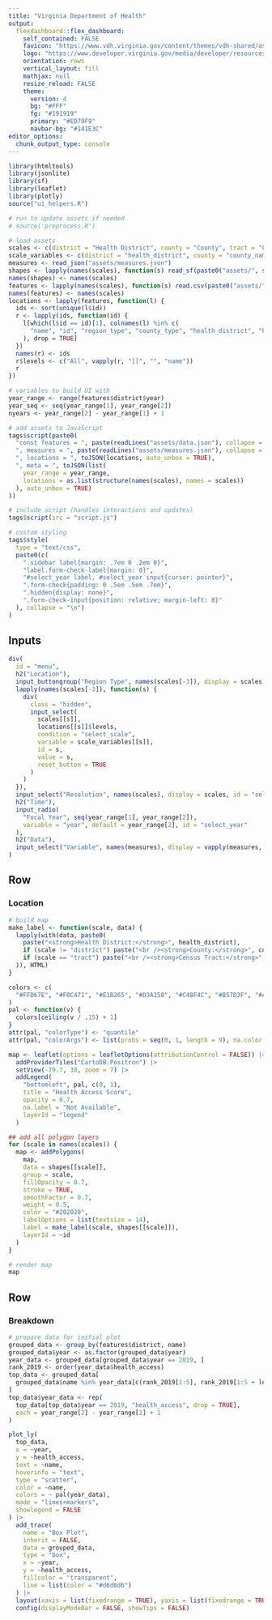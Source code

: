 ```yaml
---
title: "Virginia Department of Health"
output: 
  flexdashboard::flex_dashboard:
    self_contained: FALSE
    favicon: "https://www.vdh.virginia.gov/content/themes/vdh-shared/assets/images/icon.png"
    logo: "https://www.developer.virginia.gov/media/developer/resources/brand/banner/latest/cardinal.svg"
    orientation: rows
    vertical_layout: fill
    mathjax: null
    resize_reload: FALSE
    theme:
      version: 4
      bg: "#FFF"
      fg: "#191919" 
      primary: "#ED79F9"
      navbar-bg: "#141E3C"
editor_options: 
  chunk_output_type: console
---
```


```r
library(htmltools)
library(jsonlite)
library(sf)
library(leaflet)
library(plotly)
source("ui_helpers.R")

# run to update assets if needed
# source('preprocess.R')

# load assets
scales <- c(district = "Health District", county = "County", tract = "Census Tract")
scale_variables <- c(district = "health_district", county = "county_name", tract = "tract_name")
measures <- read_json("assets/measures.json")
shapes <- lapply(names(scales), function(s) read_sf(paste0("assets/", s, ".geojson")))
names(shapes) <- names(scales)
features <- lapply(names(scales), function(s) read.csv(paste0("assets/", s, ".csv")))
names(features) <- names(scales)
locations <- lapply(features, function(l) {
  ids <- sort(unique(l$id))
  r <- lapply(ids, function(id) {
    l[which(l$id == id)[1], colnames(l) %in% c(
      "name", "id", "region_type", "county_type", "health_district", "healthDistrict", "county_name", "tract_name"
    ), drop = TRUE]
  })
  names(r) <- ids
  r$levels <- c("All", vapply(r, "[[", "", "name"))
  r
})

# variables to build UI with
year_range <- range(features$district$year)
year_seq <- seq(year_range[1], year_range[2])
nyears <- year_range[2] - year_range[1] + 1
```

```r
# add assets to JavaScript
tags$script(paste0(
  "const features = ", paste(readLines("assets/data.json"), collapse = ""),
  ", measures = ", paste(readLines("assets/measures.json"), collapse = ""),
  ", locations = ", toJSON(locations, auto_unbox = TRUE),
  ", meta = ", toJSON(list(
    year_range = year_range,
    locations = as.list(structure(names(scales), names = scales))
  ), auto_unbox = TRUE)
))

# include script (handles interactions and updates)
tags$script(src = "script.js")

# custom styling
tags$style(
  type = "text/css",
  paste0(c(
    ".sidebar label{margin: .7em 0 .2em 0}",
    "label.form-check-label{margin: 0}",
    "#select_year label, #select_year input{cursor: pointer}",
    ".form-check{padding: 0 .5em .5em .7em}",
    ".hidden{display: none}",
    ".form-check-input{position: relative; margin-left: 0}"
  ), collapse = "\n")
)
```

Inputs {.sidebar}
-
```r
div(
  id = "menu",
  h2("Location"),
  input_buttongroup("Region Type", names(scales[-3]), display = scales[-3], id = "select_scale"),
  lapply(names(scales[-3]), function(s) {
    div(
      class = "hidden",
      input_select(
        scales[[s]],
        locations[[s]]$levels,
        condition = "select_scale",
        variable = scale_variables[[s]],
        id = s,
        value = s,
        reset_button = TRUE
      )
    )
  }),
  input_select("Resolution", names(scales), display = scales, id = "select_shapes"),
  h2("Time"),
  input_radio(
    "Focal Year", seq(year_range[1], year_range[2]),
    variable = "year", default = year_range[2], id = "select_year"
  ),
  h2("Data"),
  input_select("Variable", names(measures), display = vapply(measures, "[[", "", "name"), id = "select_variable")
)
```

Row
-
### Location
```r
# build map
make_label <- function(scale, data) {
  lapply(with(data, paste0(
    paste("<strong>Health District:</strong>", health_district),
    if (scale != "district") paste("<br /><strong>County:</strong>", county_name),
    if (scale == "tract") paste("<br /><strong>Census Tract:</strong>", tract_name)
  )), HTML)
}

colors <- c(
  "#FFD67E", "#F0C471", "#E1B265", "#D3A158", "#C48F4C", "#B57D3F", "#A76C33", "#985A26", "#89481A", "#7B370E"
)
pal <- function(v) {
  colors[ceiling(v / .15) + 1]
}
attr(pal, "colorType") <- "quantile"
attr(pal, "colorArgs") <- list(probs = seq(0, 1, length = 9), na.color = "#808080")

map <- leaflet(options = leafletOptions(attributionControl = FALSE)) |>
  addProviderTiles("CartoDB.Positron") |>
  setView(-79.7, 38, zoom = 7) |>
  addLegend(
    "bottomleft", pal, c(0, 1),
    title = "Health Access Score",
    opacity = 0.7,
    na.label = "Not Available",
    layerId = "legend"
  )

## add all polygon layers
for (scale in names(scales)) {
  map <- addPolygons(
    map,
    data = shapes[[scale]],
    group = scale,
    fillOpacity = 0.7,
    stroke = TRUE,
    smoothFactor = 0.7,
    weight = 0.5,
    color = "#202020",
    labelOptions = list(textsize = 14),
    label = make_label(scale, shapes[[scale]]),
    layerId = ~id
  )
}

# render map
map
```

Row
-
### Breakdown
```r
# prepare data for initial plot
grouped_data <- group_by(features$district, name)
grouped_data$year <- as.factor(grouped_data$year)
year_data <- grouped_data[grouped_data$year == 2019, ]
rank_2019 <- order(year_data$health_access)
top_data <- grouped_data[
  grouped_data$name %in% year_data[c(rank_2019[1:5], rank_2019[1:5 + length(rank_2019) - 5]), "name", drop = TRUE],
]
top_data$year_data <- rep(
  top_data[top_data$year == 2019, "health_access", drop = TRUE],
  each = year_range[2] - year_range[1] + 1
)

plot_ly(
  top_data,
  x = ~year,
  y = ~health_access,
  text = ~name,
  hoverinfo = "text",
  type = "scatter",
  color = ~name,
  colors = ~ pal(year_data),
  mode = "lines+markers",
  showlegend = FALSE
) |>
  add_trace(
    name = "Box Plot",
    inherit = FALSE,
    data = grouped_data,
    type = "box",
    x = ~year,
    y = ~health_access,
    fillcolor = "transparent",
    line = list(color = "#d6d6d6")
  ) |>
  layout(xaxis = list(fixedrange = TRUE), yaxis = list(fixedrange = TRUE)) |>
  config(displayModeBar = FALSE, showTips = FALSE)
```
